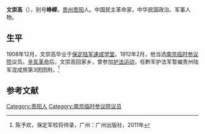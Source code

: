 '''文崇高'''（{{bd|1888年||？|}}），别号'''峥嵘'''，[[贵州|贵州]][[贵阳|贵阳]]人。中国民主革命家，中华民国政治、军事人物。

==生平==
1908年12月，文崇高毕业于[[保定陆军速成学堂|保定陆军速成学堂]]。1912年2月，他当选[[南京临时参议院|南京临时参议院]]议员。[[辛亥革命|辛亥革命]]后，文崇高回家乡，曾参加[[护法运动|护法运动]]，任黔军护法军暂编贵州陆军混成旅第3团团附。<ref>陈予欢，保定军校将帅录，广州：广州出版社，2011年</ref>

==参考文献==
{{reflist}}


{{DEFAULTSORT:Wen文}}
[[Category:贵阳人|Category:贵阳人]]
[[Category:南京临时参议院议员|Category:南京临时参议院议员]]